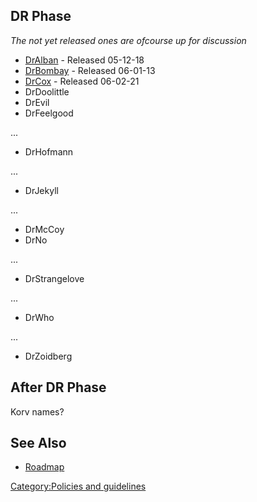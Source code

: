 {{Navbar}}

== DR Phase ==
''The not yet released ones are ofcourse up for discussion''

* [[Release:DrAlban|DrAlban]] - Released 05-12-18
* [[Release:DrBombay|DrBombay]] - Released 06-01-13
* [[Release:DrCox|DrCox]] - Released 06-02-21
* DrDoolittle
* DrEvil
* DrFeelgood
...
* DrHofmann
...
* DrJekyll
...
* DrMcCoy
* DrNo
...
* DrStrangelove
...
* DrWho
...
* DrZoidberg

== After DR Phase ==
Korv names?

== See Also ==
* [[Roadmap]]

[[Category:Policies and guidelines]]